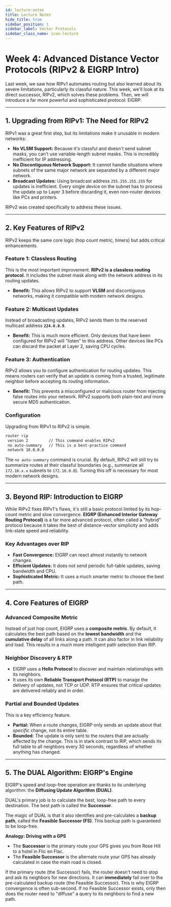 ```yaml
---
id: lecture-notes 
title: Lecture Notes
hide_title: true
sidebar_position: 1
sidebar_label: Vector Protocols
sidebar_class_name: icon-lecture
---
```


<ModuleBanner />

# Week 4: Advanced Distance Vector Protocols (RIPv2 & EIGRP Intro)

Last week, we saw how RIPv1 automates routing but also learned about its severe limitations, particularly its classful nature. This week, we'll look at its direct successor, RIPv2, which solves these problems. Then, we will introduce a far more powerful and sophisticated protocol: EIGRP.

---

## 1. Upgrading from RIPv1: The Need for RIPv2

RIPv1 was a great first step, but its limitations make it unusable in modern networks:
-   **No VLSM Support:** Because it's classful and doesn't send subnet masks, you can't use variable-length subnet masks. This is incredibly inefficient for IP addressing.
-   **No Discontiguous Network Support:** It cannot handle situations where subnets of the same major network are separated by a different major network.
-   **Broadcast Updates:** Using broadcast address `255.255.255.255` for updates is inefficient. Every single device on the subnet has to process the update up to Layer 3 before discarding it, even non-router devices like PCs and printers.

RIPv2 was created specifically to address these issues.

---

## 2. Key Features of RIPv2

RIPv2 keeps the same core logic (hop count metric, timers) but adds critical enhancements.

### Feature 1: Classless Routing
This is the most important improvement. **RIPv2 is a classless routing protocol.** It includes the subnet mask along with the network address in its routing updates.
-   **Benefit:** This allows RIPv2 to support **VLSM** and discontiguous networks, making it compatible with modern network designs.

### Feature 2: Multicast Updates
Instead of broadcasting updates, RIPv2 sends them to the reserved multicast address **`224.0.0.9`**.
-   **Benefit:** This is much more efficient. Only devices that have been configured for RIPv2 will "listen" to this address. Other devices like PCs can discard the packet at Layer 2, saving CPU cycles.

### Feature 3: Authentication
RIPv2 allows you to configure authentication for routing updates. This means routers can verify that an update is coming from a trusted, legitimate neighbor before accepting its routing information.
-   **Benefit:** This prevents a misconfigured or malicious router from injecting false routes into your network. RIPv2 supports both plain-text and more secure MD5 authentication.

### Configuration
Upgrading from RIPv1 to RIPv2 is simple.
```bash
router rip
 version 2         // This command enables RIPv2
 no auto-summary   // This is a best-practice command
 network 10.0.0.0
```
The `no auto-summary` command is crucial. By default, RIPv2 will still try to summarize routes at their classful boundaries (e.g., summarize all `172.16.x.x` subnets to `172.16.0.0`). Turning this off is necessary for most modern network designs.

---

## 3. Beyond RIP: Introduction to EIGRP

While RIPv2 fixes RIPv1's flaws, it's still a basic protocol limited by its hop-count metric and slow convergence. **EIGRP (Enhanced Interior Gateway Routing Protocol)** is a far more advanced protocol, often called a "hybrid" protocol because it takes the best of distance-vector simplicity and adds link-state speed and reliability.

### Key Advantages over RIP
-   **Fast Convergence:** EIGRP can react almost instantly to network changes.
-   **Efficient Updates:** It does not send periodic full-table updates, saving bandwidth and CPU.
-   **Sophisticated Metric:** It uses a much smarter metric to choose the best path.

---

## 4. Core Features of EIGRP

### Advanced Composite Metric
Instead of just hop count, EIGRP uses a **composite metric**. By default, it calculates the best path based on the **lowest bandwidth** and the **cumulative delay** of all links along a path. It can also factor in link reliability and load. This results in a much more intelligent path selection than RIP.

### Neighbor Discovery & RTP
-   EIGRP uses a **Hello Protocol** to discover and maintain relationships with its neighbors.
-   It uses its own **Reliable Transport Protocol (RTP)** to manage the delivery of updates, not TCP or UDP. RTP ensures that critical updates are delivered reliably and in order.

### Partial and Bounded Updates
This is a key efficiency feature.
-   **Partial:** When a route changes, EIGRP only sends an update about that *specific* change, not its entire table.
-   **Bounded:** The update is only sent to the routers that are actually affected by the change.
This is in stark contrast to RIP, which sends its full table to all neighbors every 30 seconds, regardless of whether anything has changed.

---

## 5. The DUAL Algorithm: EIGRP's Engine

EIGRP's speed and loop-free operation are thanks to its underlying algorithm: the **Diffusing Update Algorithm (DUAL)**.

DUAL's primary job is to calculate the best, loop-free path to every destination. The best path is called the **Successor**.

The magic of DUAL is that it also identifies and pre-calculates a **backup path**, called the **Feasible Successor (FS)**. This backup path is guaranteed to be loop-free.

**Analogy: Driving with a GPS**
-   The **Successor** is the primary route your GPS gives you from Rose Hill to a hotel in Flic en Flac.
-   The **Feasible Successor** is the alternate route your GPS has already calculated in case the main road is closed.

If the primary route (the Successor) fails, the router doesn't need to stop and ask its neighbors for new directions. It can **immediately** fail over to the pre-calculated backup route (the Feasible Successor). This is why EIGRP convergence is often sub-second. If no Feasible Successor exists, only then does the router need to "diffuse" a query to its neighbors to find a new path.
